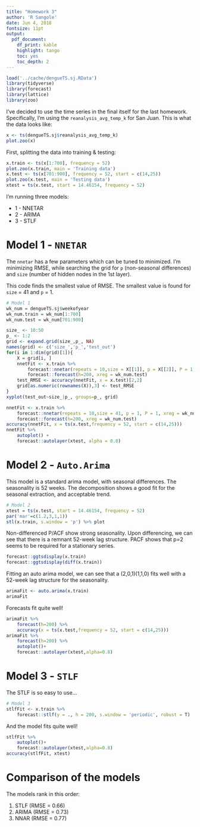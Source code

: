 ```yaml
---
title: "Homework 3"
author: 'R Sangole'
date: Jun 4, 2018
fontsize: 11pt
output:
  pdf_document: 
    df_print: kable
    highlight: tango
    toc: yes
    toc_depth: 2
---
```


```r
load('../cache/dengueTS.sj.RData')
library(tidyverse)
library(forecast)
library(lattice)
library(zoo)
```

I've decided to use the time series in the final itself for the last homework. Specifically, I'm using the `reanalysis_avg_temp_k` for San Juan. This is what the data looks like:

```r
x <- ts(dengueTS.sj$reanalysis_avg_temp_k)
plot.zoo(x)
```

First, splitting the data into training & testing:
```r
x.train <- ts(x[1:700], frequency = 52)
plot.zoo(x.train, main = 'Training data')
x.test <- ts(x[701:900], frequency = 52, start = c(14,25))
plot.zoo(x.test, main = 'Testing data')
xtest = ts(x.test, start = 14.46154, frequency = 52)
```

I'm running three models:

* 1 - NNETAR
* 2 - ARIMA
* 3 - STLF

# Model 1 - `NNETAR`

The `nnetar` has a few parameters which can be tuned to minimized. I'm minimizing RMSE, while searching the grid for `p` (non-seasonal differences)  and `size` (number of hidden nodes in the 1st layer).

This code finds the smallest value of RMSE. The smallest value is found for `size` = 41 and `p` = 1.

```r
# Model 1
wk_num = dengueTS.sj$weekofyear
wk_num.train = wk_num[1:700]
wk_num.test = wk_num[701:900]

size_ <- 10:50
p_ <- 1:2
grid <- expand.grid(size_,p_, NA)
names(grid) <- c('size_','p_','test_out')
for(i in 1:dim(grid)[1]){
    X = grid[i, ]
    nnetFit <- x.train %>%
        forecast::nnetar(repeats = 10,size = X[[1]], p = X[[2]], P = 1, xreg = wk_num.train) %>%
        forecast::forecast(h=200, xreg = wk_num.test)
    test_RMSE <- accuracy(nnetFit, x = x.test)[2,2]
    grid[as.numeric(rownames(X)),3] <- test_RMSE
}
xyplot(test_out~size_|p_, groups=p_, grid)
```

```r
nnetFit <- x.train %>%
    forecast::nnetar(repeats = 10,size = 41, p = 1, P = 1, xreg = wk_num.train) %>%
    forecast::forecast(h=200, xreg = wk_num.test)
accuracy(nnetFit, x = ts(x.test,frequency = 52, start = c(14,25)))
nnetFit %>%
    autoplot() +
    forecast::autolayer(xtest, alpha = 0.8)
```

# Model 2 - `Auto.Arima`

This model is a standard arima model, with seasonal differences. The seasonality is 52 weeks. The decomposition shows a good fit for the seasonal extraction, and acceptable trend.

```r
# Model 2
xtest = ts(x.test, start = 14.46154, frequency = 52)
par('mar'=c(1.2,3,1,1))
stl(x.train, s.window = 'p') %>% plot
```

Non-differenced P/ACF show strong seasonality. Upon differencing, we can see that there is a remnant 52-week lag structure. PACF shows that p=2 seems to be required for a stationary series.

```r
forecast::ggtsdisplay(x.train)
forecast::ggtsdisplay(diff(x.train))
```

Fitting an auto arima model, we can see that a (2,0,1)(1,1,0) fits well with a 52-week lag structure for the seasonality.

```r
arimaFit <- auto.arima(x.train)
arimaFit
```

Forecasts fit quite well!

```r
arimaFit %>%
    forecast(h=200) %>%
    accuracy(x = ts(x.test,frequency = 52, start = c(14,25)))
arimaFit %>%
    forecast(h=200) %>%
    autoplot()+
    forecast::autolayer(xtest,alpha=0.8)
```

# Model 3 - `STLF`

The STLF is so easy to use...

```r
# Model 3
stlfFit <- x.train %>%
    forecast::stlf(y = ., h = 200, s.window = 'periodic', robust = T)
```

And the model fits quite well!

```r
stlfFit %>%
    autoplot()+
    forecast::autolayer(xtest,alpha=0.8)
accuracy(stlfFit, xtest)
```

# Comparison of the models

The models rank in this order:

1. STLF  (RMSE = 0.66)
1. ARIMA (RMSE = 0.73)
1. NNAR  (RMSE = 0.77)